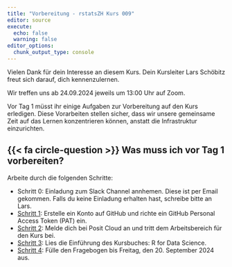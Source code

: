```yaml
---
title: "Vorbereitung - rstatsZH Kurs 009"
editor: source
execute: 
  echo: false
  warning: false
editor_options: 
  chunk_output_type: console
---
```


Vielen Dank für dein Interesse an diesem Kurs. Dein Kursleiter Lars Schöbitz  freut sich darauf, dich kennenzulernen. 

Wir treffen uns ab 24.09.2024 jeweils um 13:00 Uhr auf Zoom.

Vor Tag 1 müsst ihr einige Aufgaben zur Vorbereitung auf den Kurs erledigen. Diese Vorarbeiten stellen sicher, dass wir unsere gemeinsame Zeit auf das Lernen konzentrieren können, anstatt die Infrastruktur einzurichten.

## {{< fa circle-question >}} Was muss ich vor Tag 1 vorbereiten?

Arbeite durch die folgenden Schritte: 

- Schritt 0: Einladung zum Slack Channel annhemen. Diese ist per Email gekommen. Falls du keine Einladung erhalten hast, schreibe bitte an Lars.
- [Schritt 1](vorbereitung/01-github.qmd): Erstelle ein Konto auf GitHub und richte ein GitHub Personal Access Token (PAT) ein.
- [Schritt 2](vorbereitung/02-posit-cloud.qmd): Melde dich bei Posit Cloud an und tritt dem Arbeitsbereich für den Kurs bei.
- [Schritt 3](vorbereitung/03-r4ds-intro.qmd): Lies die Einführung des Kursbuches: R for Data Science.
- [Schritt 4](vorbereitung/04-umfrage.qmd): Fülle den Fragebogen bis Freitag, den 20. September 2024 aus.
